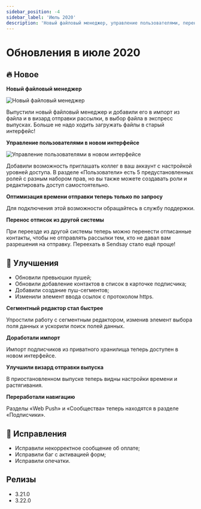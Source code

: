 ```yaml
---
sidebar_position: -4
sidebar_label: 'Июль 2020'
description: 'Новый файловый менеджер, управление пользователями, перенос отписок'
---
```



# Обновления в июле 2020

## 🔥 Новое

**Новый файловый менеджер**

<p align="left">
  <img src={fileManager} alt="Новый файловый менеджер" />
</p>

Выпустили новый файловый менеджер и добавили его в импорт из файла и в визард отправки рассылки, в выбор файла в экспресс выпусках. Больше не надо ходить загружать файлы в старый интерфейс!

**Управление пользователями в новом интерфейсе**

<p align="left">
  <img src={userManager} alt="Управление пользователями в новом интерфейсе" />
</p>

Добавили возможность приглашать коллег в ваш аккаунт с настройкой уровней доступа. В разделе «Пользователи» есть 5 предустановленных ролей с разным набором прав, но вы также можете создавать роли и редактировать доступ самостоятельно.

**Оптимизация времени отправки теперь только по запросу**

Для подключения этой возможности обращайтесь в службу поддержки.

**Перенос отписок из другой системы**

При переезде из другой системы теперь можно перенести отписанные контакты, чтобы не отправлять рассылки тем, кто не давал вам разрешения на отправку. Переехать в Sendsay стало ещё проще!

## 🚀 Улучшения

- Обновили превьюшки пушей;
- Обновили добавление контактов в список в карточке подписчика;
- Добавили создание пуш-сегментов;
- Изменили элемент ввода ссылок с протоколом https.

**Сегментный редактор стал быстрее**

Упростили работу с сегментным редактором, изменив элемент выбора поля данных и ускорили поиск полей данных.

**Доработали импорт**

Импорт подписчиков из приватного хранилища теперь доступен в новом интерфейсе.

**Улучшили визард отправки выпуска**

В приостановленном выпуске теперь видны настройки времени и растягивания.

**Переработали навигацию**

Разделы «Web Push» и «Сообщества» теперь находятся в разделе «Подписчики».

## 🐛 Исправления

- Исправили некорректное сообщение об оплате;
- Исправили баг с активацией форм;
- Исправили опечатки.

## Релизы

- 3.21.0
- 3.22.0

